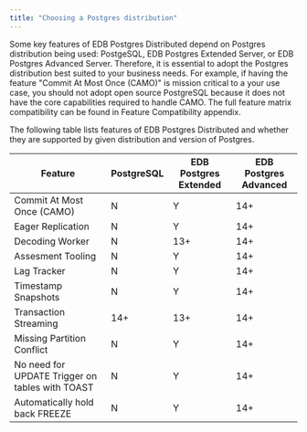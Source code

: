 ```yaml
---
title: "Choosing a Postgres distribution"
---
```


Some key features of EDB Postgres Distributed depend on Postgres distribution being used: PostgeSQL, EDB Postgres Extended Server, or EDB Postgres Advanced Server. Therefore, it is essential to adopt the Postgres distribution best suited to your business needs. For example, if having the feature "Commit At Most Once (CAMO)" is mission critical to a your use case, you should not adopt open source PostgreSQL because it does not have the core capabilities required to handle CAMO. The full feature matrix compatibility can be found in Feature Compatibility appendix.

The following table lists features of EDB Postgres Distributed and whether they are supported by given distribution and version of Postgres.

| Feature                                         | PostgreSQL | EDB Postgres Extended | EDB Postgres Advanced |
| ----------------------------------------------- | ---------- | --------------------- | --------------------- |
| Commit At Most Once (CAMO)                      | N          | Y                     | 14+                   |
| Eager Replication                               | N          | Y                     | 14+                   |
| Decoding Worker                                 | N          | 13+                   | 14+                   |
| Assesment Tooling                               | N          | Y                     | 14+                   |
| Lag Tracker                                     | N          | Y                     | 14+                   |
| Timestamp Snapshots                             | N          | Y                     | 14+                   |
| Transaction Streaming                           | 14+        | 13+                   | 14+                   |
| Missing Partition Conflict                      | N          | Y                     | 14+                   |
| No need for UPDATE Trigger on tables with TOAST | N          | Y                     | 14+                   |
| Automatically hold back FREEZE                  | N          | Y                     | 14+                   |



